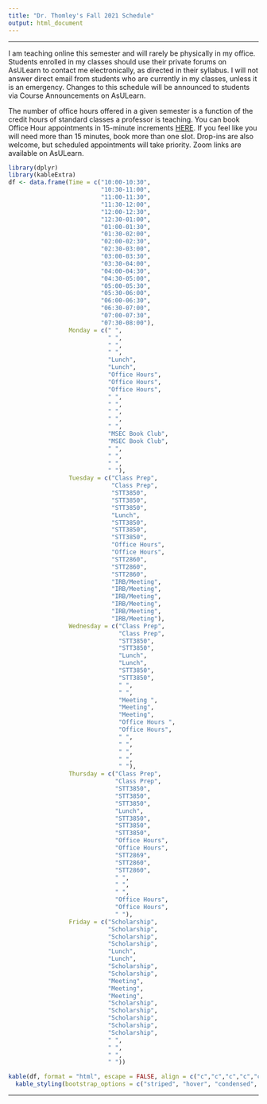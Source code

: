```yaml
---
title: "Dr. Thomley's Fall 2021 Schedule"
output: html_document
---
```


<hr>

I am teaching online this semester and will rarely be physically in my office. Students enrolled in my classes should use their private forums on AsULearn to contact me electronically, as directed in their syllabus. I will not answer direct email from students who are currently in my classes, unless it is an emergency. Changes to this schedule will be announced to students via Course Announcements on AsULearn.

The number of office hours offered in a given semester is a function of the credit hours of standard classes a professor is teaching. You can book Office Hour appointments in 15-minute increments [HERE](https://calendar.google.com/calendar/selfsched?sstoken=UU0zQUk4blgtNW44fGRlZmF1bHR8Y2EyZDZmYTMxNmZjMWEwMjdiMzE0ZjQ1MmEwNDFjMmE). If you feel like you will need more than 15 minutes, book more than one slot. Drop-ins are also welcome, but scheduled appointments will take priority. Zoom links are available on AsULearn.

```r
library(dplyr)
library(kableExtra)
df <- data.frame(Time = c("10:00-10:30",
                          "10:30-11:00",
                          "11:00-11:30",                          
                          "11:30-12:00",                          
                          "12:00-12:30",                          
                          "12:30-01:00",                          
                          "01:00-01:30",                          
                          "01:30-02:00",                          
                          "02:00-02:30",                          
                          "02:30-03:00",                          
                          "03:00-03:30",                          
                          "03:30-04:00",                          
                          "04:00-04:30",                          
                          "04:30-05:00",                          
                          "05:00-05:30",
                          "05:30-06:00",
                          "06:00-06:30",
                          "06:30-07:00",
                          "07:00-07:30",
                          "07:30-08:00"),
                 Monday = c(" ",
                            " ",
                            " ",                          
                            " ",                          
                            "Lunch",                          
                            "Lunch",                          
                            "Office Hours",                          
                            "Office Hours",                          
                            "Office Hours",                          
                            " ",                          
                            " ",                          
                            " ",                          
                            " ",                          
                            " ",                          
                            "MSEC Book Club",
                            "MSEC Book Club",
                            " ",
                            " ",
                            " ",
                            " "), 
                 Tuesday = c("Class Prep",
                             "Class Prep",
                             "STT3850",                          
                             "STT3850",                          
                             "STT3850",                          
                             "Lunch",                          
                             "STT3850",                          
                             "STT3850",                          
                             "STT3850",                          
                             "Office Hours",                          
                             "Office Hours",                          
                             "STT2860",                          
                             "STT2860",                          
                             "STT2860",                          
                             "IRB/Meeting",
                             "IRB/Meeting",
                             "IRB/Meeting",
                             "IRB/Meeting",
                             "IRB/Meeting",
                             "IRB/Meeting"),  
                 Wednesday = c("Class Prep",
                               "Class Prep",
                               "STT3850",                          
                               "STT3850",                          
                               "Lunch",                          
                               "Lunch",                          
                               "STT3850",                          
                               "STT3850",                          
                               " ",                          
                               " ",                          
                               "Meeting ",                          
                               "Meeting",                          
                               "Meeting",                          
                               "Office Hours ",                         
                               "Office Hours",
                               " ",
                               " ",
                               " ",
                               " ",
                               " "),
                 Thursday = c("Class Prep",
                              "Class Prep",
                              "STT3850",                          
                              "STT3850",                          
                              "STT3850",                          
                              "Lunch",                          
                              "STT3850",                          
                              "STT3850",                          
                              "STT3850",                          
                              "Office Hours",                          
                              "Office Hours",                          
                              "STT2869",                          
                              "STT2860",                          
                              "STT2860",                          
                              " ",
                              " ",
                              " ",
                              "Office Hours",
                              "Office Hours",
                              " "), 
                 Friday = c("Scholarship",
                            "Scholarship",
                            "Scholarship",
                            "Scholarship",
                            "Lunch",
                            "Lunch",
                            "Scholarship",                         
                            "Scholarship",
                            "Meeting",
                            "Meeting",
                            "Meeting",                          
                            "Scholarship",
                            "Scholarship",
                            "Scholarship",
                            "Scholarship",
                            "Scholarship",
                            " ",
                            " ",
                            " ",
                            " "))

kable(df, format = "html", escape = FALSE, align = c("c","c","c","c","c","c")) %>%
  kable_styling(bootstrap_options = c("striped", "hover", "condensed", "responsive"))
```

<hr>
